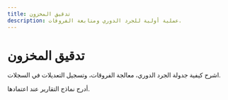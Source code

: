 ```yaml
---
title: تدقيق المخزون
description: عملية أولية للجرد الدوري ومتابعة الفروقات.
---
```


# تدقيق المخزون

اشرح كيفية جدولة الجرد الدوري، معالجة الفروقات، وتسجيل التعديلات في السجلات.

أدرج نماذج التقارير عند اعتمادها.
